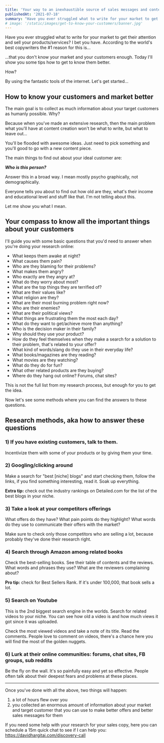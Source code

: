 ```yaml
---
title: 'Your way to an inexhaustible source of sales messages and content ideas'
publishedAt: '2021-07-18'
summary: "Have you ever struggled what to write for your market to get their attention and sell your products/services? I bet you have. According to the world's best copywriters the #1 reason for this is..."
# image: '/static/images/get-to-know-your-customers/banner.jpg'
---
```


Have you ever struggled what to write for your market to get their attention and sell your products/services? I bet you have. According to the world's best copywriters the #1 reason for this is...

...that you don't know your market and your customers enough. Today I'll show you some tips how to get to know them better.

How?

By using the fantastic tools of the internet. Let's get started...

## How to know your customers and market better

The main goal is to collect as much information about your target customers as humanly possible. Why?

Because when you've made an extensive research, then the main problem what you'll have at content creation won't be what to write, but what to leave out...

You'll be flooded with awesome ideas. Just need to pick something and you'll good to go with a new content piece.

The main things to find out about your ideal customer are:

_**Who is this person?**_

Answer this in a broad way. I mean mostly psycho graphically, not demographically.

Everyone tells you about to find out how old are they, what's their income and educational level and stuff like that. I'm not telling about this.

Let me show you what I mean.

## Your compass to know all the important things about your customers

I'll guide you with some basic questions that you'd need to answer when you're doing your research online:

- What keeps them awake at night?
- What causes them pain?
- Who are they blaming for their problems?
- What makes them angry?
- Who exactly are they angry at?
- What do they worry about most?
- What are the top things they are terrified of?
- What are their values like?
- What religion are they?
- What are their most burning problem right now?
- Who are their enemies?
- What are their political views?
- What things are frustrating them the most each day?
- What do they want to get/achieve more than anything?
- Who is the decision maker in their family?
- Why should they use your product?
- How do they feel themselves when they make a search for a solution to their problem, that's related to your offer?
- What kind of words/slang do they use in their everyday life?
- What books/magazines are they reading?
- What movies are they watching?
- What do they do for fun?
- What other related products are they buying?
- Where do they hang out online? Forums, chat sites?

This is not the full list from my research process, but enough for you to get the idea.

Now let's see some methods where you can find the answers to these questions.

## Research methods, aka how to answer these questions

### 1) If you have existing customers, talk to them.

Incentivize them with some of your products or by giving them your time.

### 2) Googling/clicking around

Make a search for "best [niche] blogs" and start checking them, follow the links, if you find something interesting, read it. Soak up everything.

**Extra tip:** check out the industry rankings on Detailed.com for the list of the best blogs in your niche.

### 3) Take a look at your competitors offerings

What offers do they have? What pain points do they highlight? What words do they use to communicate their offers with the market?

Make sure to check only those competitors who are selling a lot, because probably they've done their research right.

### 4) Search through Amazon among related books

Check the best-selling books. See their table of contents and the reviews. What words and phrases they use? What are the reviewers complaining about?

**Pro tip:** check for Best Sellers Rank. If it's under 100,000, that book sells a lot.

### 5) Search on Youtube

This is the 2nd biggest search engine in the worlds. Search for related videos to your niche. You can see how old a video is and how much views it got since it was uploaded.

Check the most viewed videos and take a note of its title. Read the comments. People love to comment on videos, there's a chance here you will find the most of the golden nuggets.

### 6) Lurk at their online communities: forums, chat sites, FB groups, sub reddits

Be the fly on the wall. It's so painfully easy and yet so effective. People often talk about their deepest fears and problems at these places.

---

Once you've done with all the above, two things will happen:

1. a lot of hours flew over you
2. you collected an enormous amount of information about your market and target customer that you can use to make better offers and better sales messages for them

If you need some help with your research for your sales copy, here you can schedule a 15m quick chat to see if I can help you: https://davidhargitai.com/discovery-call
